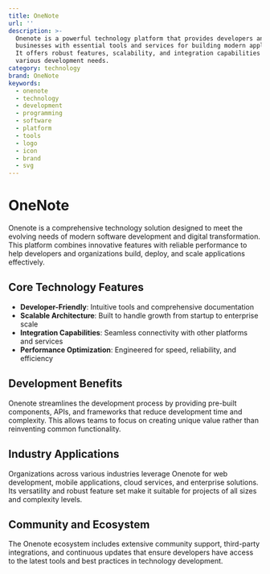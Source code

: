 ```yaml
---
title: OneNote
url: ''
description: >-
  Onenote is a powerful technology platform that provides developers and
  businesses with essential tools and services for building modern applications.
  It offers robust features, scalability, and integration capabilities for
  various development needs.
category: technology
brand: OneNote
keywords:
  - onenote
  - technology
  - development
  - programming
  - software
  - platform
  - tools
  - logo
  - icon
  - brand
  - svg
---
```


# OneNote

Onenote is a comprehensive technology solution designed to meet the evolving needs of modern software development and digital transformation. This platform combines innovative features with reliable performance to help developers and organizations build, deploy, and scale applications effectively.

## Core Technology Features

- **Developer-Friendly**: Intuitive tools and comprehensive documentation
- **Scalable Architecture**: Built to handle growth from startup to enterprise scale
- **Integration Capabilities**: Seamless connectivity with other platforms and services
- **Performance Optimization**: Engineered for speed, reliability, and efficiency

## Development Benefits

Onenote streamlines the development process by providing pre-built components, APIs, and frameworks that reduce development time and complexity. This allows teams to focus on creating unique value rather than reinventing common functionality.

## Industry Applications

Organizations across various industries leverage Onenote for web development, mobile applications, cloud services, and enterprise solutions. Its versatility and robust feature set make it suitable for projects of all sizes and complexity levels.

## Community and Ecosystem

The Onenote ecosystem includes extensive community support, third-party integrations, and continuous updates that ensure developers have access to the latest tools and best practices in technology development.
